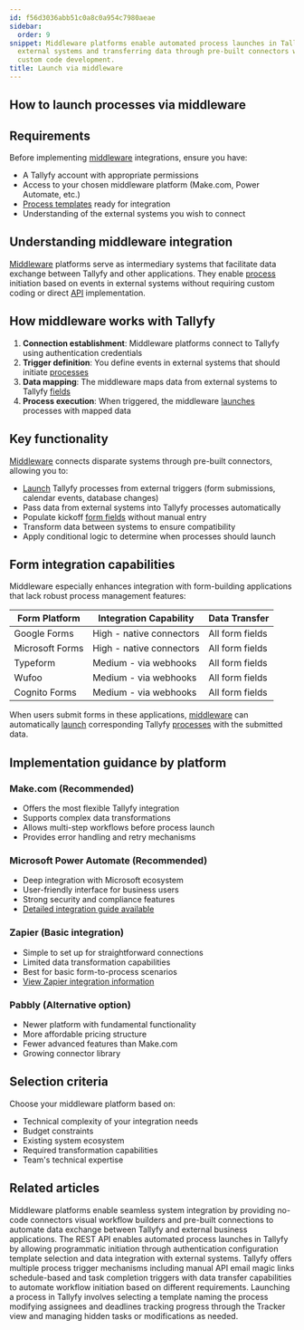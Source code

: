 ```yaml
---
id: f56d3036abb51c0a8c0a954c7980aeae
sidebar:
  order: 9
snippet: Middleware platforms enable automated process launches in Tallyfy by connecting
  external systems and transferring data through pre-built connectors without requiring
  custom code development.
title: Launch via middleware
---
```


## How to launch processes via middleware

## Requirements

Before implementing [middleware](/products/pro/integrations/middleware/) integrations, ensure you have:
- A Tallyfy account with appropriate permissions
- Access to your chosen middleware platform (Make.com, Power Automate, etc.)
- [Process templates](/products/pro/documenting/templates/) ready for integration
- Understanding of the external systems you wish to connect

## Understanding middleware integration

[Middleware](/products/pro/integrations/middleware/) platforms serve as intermediary systems that facilitate data exchange between Tallyfy and other applications. They enable [process](/products/pro/tracking-and-tasks/processes/) initiation based on events in external systems without requiring custom coding or direct [API](/products/pro/integrations/open-api/) implementation.

## How middleware works with Tallyfy

1. **Connection establishment**: Middleware platforms connect to Tallyfy using authentication credentials
2. **Trigger definition**: You define events in external systems that should initiate [processes](/products/pro/tracking-and-tasks/processes/)
3. **Data mapping**: The middleware maps data from external systems to Tallyfy [fields](/products/pro/tracking-and-tasks/tasks/what-are-form-fields-in-tallyfy/)
4. **Process execution**: When triggered, the middleware [launches](/products/pro/launching/) processes with mapped data

## Key functionality

[Middleware](/products/pro/integrations/middleware/) connects disparate systems through pre-built connectors, allowing you to:

* [Launch](/products/pro/launching/) Tallyfy processes from external triggers (form submissions, calendar events, database changes)
* Pass data from external systems into Tallyfy processes automatically
* Populate kickoff [form fields](/products/pro/tracking-and-tasks/tasks/what-are-form-fields-in-tallyfy/) without manual entry
* Transform data between systems to ensure compatibility
* Apply conditional logic to determine when processes should launch

## Form integration capabilities

Middleware especially enhances integration with form-building applications that lack robust process management features:

| Form Platform | Integration Capability | Data Transfer |
|---------------|------------------------|---------------|
| Google Forms | High - native connectors | All form fields |
| Microsoft Forms | High - native connectors | All form fields |
| Typeform | Medium - via webhooks | All form fields |
| Wufoo | Medium - via webhooks | All form fields |
| Cognito Forms | Medium - via webhooks | All form fields |

When users submit forms in these applications, [middleware](/products/pro/integrations/middleware/) can automatically [launch](/products/pro/launching/) corresponding Tallyfy [processes](/products/pro/tracking-and-tasks/processes/) with the submitted data.

## Implementation guidance by platform

### Make.com (Recommended)
- Offers the most flexible Tallyfy integration
- Supports complex data transformations
- Allows multi-step workflows before process launch
- Provides error handling and retry mechanisms

### Microsoft Power Automate (Recommended)
- Deep integration with Microsoft ecosystem
- User-friendly interface for business users
- Strong security and compliance features
- [Detailed integration guide available](/products/pro/integrations/middleware/power-automate/)

### Zapier (Basic integration)
- Simple to set up for straightforward connections
- Limited data transformation capabilities
- Best for basic form-to-process scenarios
- [View Zapier integration information](/products/pro/integrations/middleware/zapier/)

### Pabbly (Alternative option)
- Newer platform with fundamental functionality
- More affordable pricing structure
- Fewer advanced features than Make.com
- Growing connector library

## Selection criteria

Choose your middleware platform based on:
- Technical complexity of your integration needs
- Budget constraints
- Existing system ecosystem
- Required transformation capabilities
- Team's technical expertise


## Related articles
<CardGrid>
<LinkTitleCard header="<b>Integrations > Middleware</b>" href="/products/pro/integrations/middleware/" > Middleware platforms enable seamless system integration by providing no-code connectors visual workflow builders and pre-built connections to automate data exchange between Tallyfy and external business applications. </LinkTitleCard>
<LinkTitleCard header="<b>Triggers > Launch via API</b>" href="/products/pro/launching/triggers/via-api/" > The REST API enables automated process launches in Tallyfy by allowing programmatic initiation through authentication configuration template selection and data integration with external systems. </LinkTitleCard>
<LinkTitleCard header="<b>Launching > Triggers</b>" href="/products/pro/launching/triggers/" > Tallyfy offers multiple process trigger mechanisms including manual API email magic links schedule-based and task completion triggers with data transfer capabilities to automate workflow initiation based on different requirements. </LinkTitleCard>
<LinkTitleCard header="<b>Launching > Launch manually</b>" href="/products/pro/launching/how-can-i-launch-a-process-in-tallyfy/" > Launching a process in Tallyfy involves selecting a template naming the process modifying assignees and deadlines tracking progress through the Tracker view and managing hidden tasks or modifications as needed. </LinkTitleCard>
</CardGrid>